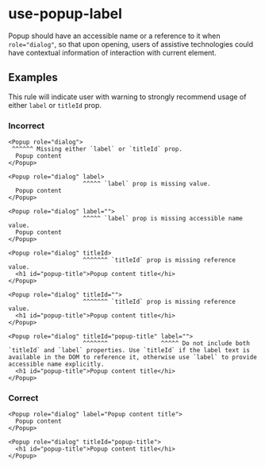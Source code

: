 # use-popup-label

Popup should have an accessible name or a reference to it when `role="dialog"`, so that upon
opening, users of assistive technologies could have contextual information of interaction with
current element.

## Examples

This rule will indicate user with warning to strongly recommend usage of either `label` or `titleId`
prop.

### Incorrect

```tsx
<Popup role="dialog">
 ^^^^^^ Missing either `label` or `titleId` prop.
  Popup content
</Popup>

<Popup role="dialog" label>
                     ^^^^^ `label` prop is missing value.
  Popup content
</Popup>

<Popup role="dialog" label="">
                     ^^^^^ `label` prop is missing accessible name value.
  Popup content
</Popup>

<Popup role="dialog" titleId>
                     ^^^^^^^ `titleId` prop is missing reference value.
  <h1 id="popup-title">Popup content title</hi>
</Popup>

<Popup role="dialog" titleId="">
                     ^^^^^^^ `titleId` prop is missing reference value.
  <h1 id="popup-title">Popup content title</hi>
</Popup>

<Popup role="dialog" titleId="popup-title" label="">
                     ^^^^^^^               ^^^^^ Do not include both `titleId` and `label` properties. Use `titleId` if the label text is available in the DOM to reference it, otherwise use `label` to provide accessible name explicitly.
  <h1 id="popup-title">Popup content title</hi>
</Popup>
```

### Correct

```tsx
<Popup role="dialog" label="Popup content title">
  Popup content
</Popup>

<Popup role="dialog" titleId="popup-title">
  <h1 id="popup-title">Popup content title</hi>
</Popup>
```
